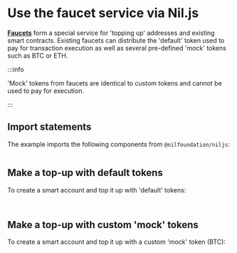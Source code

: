 # Use the faucet service via Nil.js

[**Faucets**](../../getting-started/essentials/tokens.mdx#token-faucet-service) form a special service for 'topping up' addresses and existing smart contracts. Existing faucets can distribute the 'default' token used to pay for transaction execution as well as several pre-defined 'mock' tokens such as BTC or ETH. 

:::info

'Mock' tokens from faucets are identical to custom tokens and cannot be used to pay for execution.

:::


## Import statements

The example imports the following components from `@nilfoundation/niljs`:

```ts showLineNumbers file=../../../tests/cookbook-faucet-service.test.mts start=startImportStatements end=endImportStatements
```

## Make a top-up with default tokens

To create a smart account and top it up with 'default' tokens:

```ts showLineNumbers file=../../../tests/cookbook-faucet-service.test.mts start=startDefaultExample end=endDefaultExample
```

```ts showLineNumbers file=../../../tests/cookbook-faucet-service.test.mts start=startContDefaultExample end=endContDefaultExample
```

## Make a top-up with custom 'mock' tokens

To create a smart account and top it up with a custom 'mock' token (BTC):

```ts showLineNumbers file=../../../tests/cookbook-faucet-service.test.mts start=startBTCExample end=endBTCExample
```

```ts showLineNumbers file=../../../tests/cookbook-faucet-service.test.mts start=startContBTCExample end=endContBTCExample
```